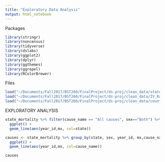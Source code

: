 ```yaml
---
title: "Exploratory Data Analysis"
output: html_notebook
---
```


Packages
```r
library(stringr)
library(noncensus)
library(tidyverse)
library(dslabs)
library(ggplot2)
library(dplyr)
library(ggthemes)
library(ggrepel)
library(RColorBrewer)
```

Files
```r
load("~/Documents/Fall2017/BST260/FinalProject/ds-proj/clean_data/state_mortality-EG.Rda")
load("~/Documents/Fall2017/BST260/FinalProject/ds-proj/clean_data/IV_Race_Age-EG.Rda")
load("~/Documents/Fall2017/BST260/FinalProject/ds-proj/clean_data/county_mortality-EG.Rda")
```


EXPLORATORY ANALYSIS 
```r
state_mortality %>% filter(cause_name == "All causes", sex=="Both") %>% group_by(state) %>% 
  ggplot() + 
  geom_line(aes(year_id,mx, col=state))
```

```r
causes <- state_mortality %>% group_by(state, sex, year_id, mx,cause_name) %>% summarize(mean = mean(mx)) #%>% select(cause_name == "Self-harm and interpersonal violence")# %>% filter(sex=="Both") %>%
  ggplot() + 
  geom_line(aes(year_id,mx, col=cause_name))

causes
```









